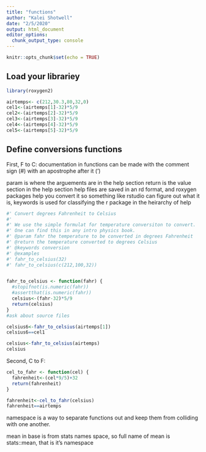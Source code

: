 ```yaml
---
title: "functions"
author: "Kalei Shotwell"
date: "2/5/2020"
output: html_document
editor_options: 
  chunk_output_type: console
---
```


```r
knitr::opts_chunk$set(echo = TRUE)
```

## Load your librariey
```r
library(roxygen2)

```


```r
airtemps<- c(212,30.3,80,32,0)
cel1<-(airtemps[1]-32)*5/9
cel2<-(airtemps[2]-32)*5/9
cel3<-(airtemps[3]-32)*5/9
cel4<-(airtemps[4]-32)*5/9
cel5<-(airtemps[5]-32)*5/9

```

## Define conversions functions

First, F to C: documentation in functions can be made with the comment sign (#) with an apostrophe after it (')

param is where the arguements are in the help section
return is the value section in the help section
help files are saved in an rd format, and roxygen packages help you convert it so something like rstudio can figure out what it is, keywords is used for classifying the r package in the heirarchy of help

```r
#' Convert degrees Fahrenheit to Celsius
#'
#' We use the simple formulat for temperature conversiton to convert. 
#' One can find this in any intro physics book.
#' @param fahr the temperature to be converted in degrees Fahrenheit
#' @return the temperature converted to degrees Celsius
#' @keywords conversion
#' @examples
#' fahr_to_celsius(32)
#' fahr_to_celsius(c(212,100,32))


fahr_to_celsius <- function(fahr) {
  #stopifnot(is.numeric(fahr))
  #assertthat(is.numeric(fahr))
  celsius<-(fahr-32)*5/9
  return(celsius)
}
#ask about source files

```

```r
celsius6<-fahr_to_celsius(airtemps[1])
celsius6==cel1

celsius<-fahr_to_celsius(airtemps)
celsius

```

Second, C to F: 
```r
cel_to_fahr <- function(cel) {
  fahrenheit<-(cel*9/5)+32
  return(fahrenheit)
}

fahrenheit<-cel_to_fahr(celsius)
fahrenheit==airtemps

```

namespace is a way to separate functions out and keep them from colliding with one another. 

mean in base is from stats names space, so full name of mean is 
stats::mean, that is it's namespace



